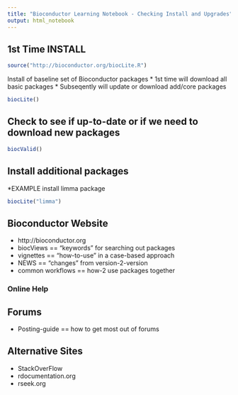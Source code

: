 ```yaml
---
title: "Bioconductor Learning Notebook - Checking Install and Upgrades"
output: html_notebook
---
```


## 1st Time INSTALL
```r
source("http://bioconductor.org/biocLite.R")
```

Install of baseline set of Bioconductor packages
* 1st time will download all basic packages
* Subseqently will update or download add/core packages
```r
biocLite()
```

## Check to see if up-to-date or if we need to download new packages
```r
biocValid()
```
## Install additional packages
*EXAMPLE install limma package
```r
biocLite("limma")
```

## Bioconductor Website
* http://bioconductor.org
* biocViews == "keywords" for searching out packages
* vignettes == "how-to-use" in a case-based approach
* NEWS == "changes" from version-2-version
* common workflows == how-2 use packages together

### Online Help
##  Forums
* Posting-guide == how to get most out of forums

## Alternative Sites
* StackOverFlow
* rdocumentation.org
* rseek.org 
